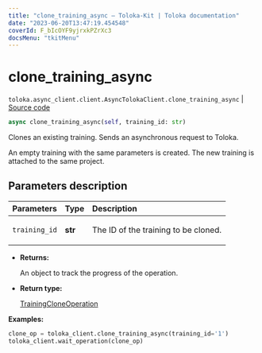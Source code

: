 ```yaml
---
title: "clone_training_async — Toloka-Kit | Toloka documentation"
date: "2023-06-20T13:47:19.454548"
coverId: F_bIcOYF9yjrxkPZrXc3
docsMenu: "tkitMenu"
---
```


# clone_training_async

`toloka.async_client.client.AsyncTolokaClient.clone_training_async` | [Source code](https://github.com/Toloka/toloka-kit/blob/v1.2.0/src/async_client/client.py#L0)

```python
async clone_training_async(self, training_id: str)
```

Clones an existing training. Sends an asynchronous request to Toloka.

An empty training with the same parameters is created.
The new training is attached to the same project.

## Parameters description

| Parameters | Type | Description |
| :----------| :----| :-----------|
`training_id`|**str**|<p>The ID of the training to be cloned.</p>

* **Returns:**

  An object to track the progress of the operation.

* **Return type:**

  [TrainingCloneOperation](/docs/toloka-kit/reference/toloka.client.operations.TrainingCloneOperation)

**Examples:**

```python
clone_op = toloka_client.clone_training_async(training_id='1')
toloka_client.wait_operation(clone_op)
```